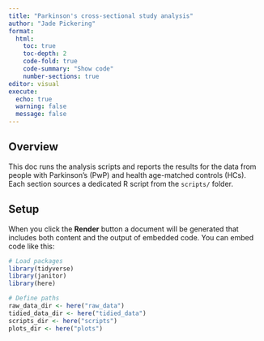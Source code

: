 ```yaml
---
title: "Parkinson's cross-sectional study analysis"
author: "Jade Pickering"
format:
  html:
    toc: true
    toc-depth: 2
    code-fold: true
    code-summary: "Show code"
    number-sections: true
editor: visual
execute:
  echo: true
  warning: false
  message: false
---
```


## Overview

This doc runs the analysis scripts and reports the results for the data from people with Parkinson’s (PwP) and health age-matched controls (HCs).\
Each section sources a dedicated R script from the `scripts/` folder.

## Setup

When you click the **Render** button a document will be generated that includes both content and the output of embedded code. You can embed code like this:

```r
# Load packages
library(tidyverse)
library(janitor)
library(here)

# Define paths
raw_data_dir <- here("raw_data")
tidied_data_dir <- here("tidied_data")
scripts_dir <- here("scripts")
plots_dir <- here("plots")
```
